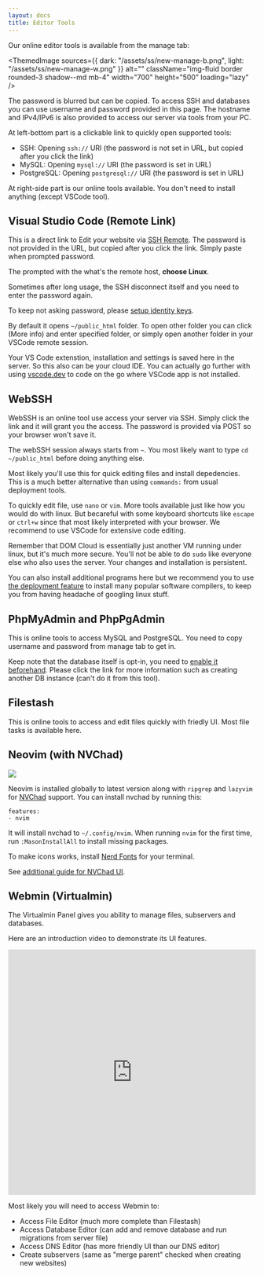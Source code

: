 ```yaml
---
layout: docs
title: Editor Tools
---
```




Our online editor tools is available from the manage tab:


<ThemedImage
    sources={{
        dark: "/assets/ss/new-manage-b.png",
        light: "/assets/ss/new-manage-w.png"
    }}
    alt=""
    className="img-fluid border rounded-3 shadow--md mb-4"
    width="700"
    height="500"
    loading="lazy"
/>

The password is blurred but can be copied. To access SSH and databases you can use username and password provided in this page. The hostname and IPv4/IPv6 is also provided to access our server via tools from your PC.

At left-bottom part is a clickable link to quickly open supported tools:

+ SSH: Opening `ssh://` URI (the password is not set in URL, but copied after you click the link)
+ MySQL: Opening `mysql://` URI (the password is set in URL)
+ PostgreSQL: Opening `postgresql://` URI (the password is set in URL)

At right-side part is our online tools available. You don't need to install anything (except VSCode tool).

## Visual Studio Code (Remote Link)

This is a direct link to Edit your website via [SSH Remote](https://code.visualstudio.com/docs/remote/ssh). The password is not provided in the URL, but copied after you click the link. Simply paste when prompted password.

The prompted with the what's the remote host, **choose Linux**.

Sometimes after long usage, the SSH disconnect itself and you need to enter the password again.

To keep not asking password, please [setup identity keys](https://www.freecodecamp.org/news/the-ultimate-guide-to-ssh-setting-up-ssh-keys/).

By default it opens `~/public_html` folder. To open other folder you can click (More info) and enter specified folder, or simply open another folder in your VSCode remote session.

Your VS Code extenstion, installation and settings is saved here in the server. So this also can be your cloud IDE. You can actually go further with using [vscode.dev](https://vscode.dev) to code on the go where VSCode app is not installed.

## WebSSH

WebSSH is an online tool use access your server via SSH. Simply click the link and it will grant you the access. The password is provided via POST so your browser won't save it.

The webSSH session always starts from `~`. You most likely want to type `cd ~/public_html` before doing anything else.

Most likely you'll use this for quick editing files and install depedencies. This is a much better alternative than using `commands:` from usual deployment tools. 

To quickly edit file, use `nano` or `vim`. More tools available just like how you would do with linux. But becareful with some keyboard shortcuts like `escape` or `ctrl+w` since that most likely interpreted with your browser. We recommend to use VSCode for extensive code editing.

Remember that DOM Cloud is essentially just another VM running under linux, but it's much more secure. You'll not be able to do `sudo` like everyone else who also uses the server. Your changes and installation is persistent.

You can also install additional programs here but we recommend you to use [the deployment feature](../deployment/deploy.mdx) to install many popular software compilers, to keep you from having headache of googling linux stuff.


## PhpMyAdmin and PhpPgAdmin

This is online tools to access MySQL and PostgreSQL. You need to copy username and password from manage tab to get in.

Keep note that the database itself is opt-in, you need to [enable it beforehand](./database.mdx). Please click the link for more information such as creating another DB instance (can't do it from this tool).

## Filestash

This is online tools to access and edit files quickly with friedly UI. Most file tasks is available here.

## Neovim (with NVChad)

![](https://nvchad.com/banner.webp)

Neovim is installed globally to latest version along with `ripgrep` and `lazyvim` for [NVChad](https://nvchad.com) support. You can install nvchad by running this:

```
features:
- nvim
```

It will install nvchad to `~/.config/nvim`. When running `nvim` for the first time, run `:MasonInstallAll` to install missing packages.

To make icons works, install [Nerd Fonts](https://nerdfonts.com/) for your terminal.

See [additional guide for NVChad UI](https://docs.rockylinux.org/books/nvchad/nvchad_ui/nvchad_ui/).

## Webmin (Virtualmin)

The Virtualmin Panel gives you ability to manage files, subservers and databases.

Here are an introduction video to demonstrate its UI features.

<iframe width="100%" height="500px" src="https://www.youtube.com/embed/OENyJFI_w0Q" title="YouTube video player" frameborder="0" allow="accelerometer; autoplay; clipboard-write; encrypted-media; gyroscope; picture-in-picture" allowfullscreen></iframe>

Most likely you will need to access Webmin to:

+ Access File Editor (much more complete than Filestash)
+ Access Database Editor (can add and remove database and run migrations from server file)
+ Access DNS Editor (has more friendly UI than our DNS editor)
+ Create subservers (same as "merge parent" checked when creating new websites)

